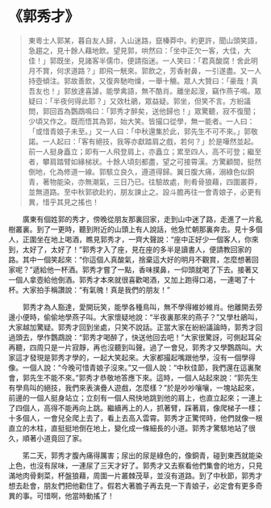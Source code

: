 # 《郭秀才》

> 東粵士人郭某，暮自友人歸，入山迷路，竄榛莽中。約更許，聞山頭笑語，急趨之，見十餘人藉地飲。望見郭，哄然曰：「坐中正欠一客，大佳，大佳！」郭既坐，見諸客半儒巾，便請指迷。一人笑曰：「君真酸腐！舍此明月不賞，何求道路？」即飛一觥來。郭飲之，芳香射鼻，一引遂盡。又一人持壺傾注。郭故善飲，又復奔馳吻燥，一舉十觴。眾人大贊曰：「豪哉！真吾友也！」郭放達喜謔，能學禽語，無不酷肖。離坐起溲，竊作燕子鳴。眾疑曰：「半夜何得此耶？」又效杜鵑，眾益疑。郭坐，但笑不言。方紛議問，郭回首為鸚鵡鳴曰：「郭秀才醉矣，送他歸也！」眾驚聽，寂不復聞；少頃又作之。既而悟其為郭，始大笑。皆撮口從學，無一能者。一人曰：「或惜青娘子未至。」又一人曰：「中秋還集於此，郭先生不可不來。」郭敬諾。一人起曰：「客有絕技，我等亦獻踏肩之戲，若何？」於是嘩然並起。前一人挺身矗立；即有一人飛登肩上，亦矗立；累至四人，高不可登；繼至者，攀肩踏臂如緣梯狀。十餘人頃刻都盡，望之可接霄漢。方驚顧間，挺然倒地，化為修道一線。郭駭立良久，遵道得歸。翼日腹大痛，溺綠色似銅青，著物能染，亦無潮氣，三日乃已。往驗故處，則肴骨狼藉，四圍叢莽，並無道路。至中秋郭欲赴約，朋友諫止之。設斗膽再往一會青娘子，必更有異，惜乎其見之搖也！

&emsp;&emsp;廣東有個姓郭的秀才，傍晚從朋友那裏回家，走到山中迷了路，走進了一片亂樹叢裏。到了一更時，聽到附近的山頭上有人說話，他急忙朝那裏奔去。見十多個人，正圍坐在地上喝酒，瞧見郭秀才，一齊大聲說：“座中正好少一個客人，你來到，太好了，太好了！”郭秀才入了座，見在座的多半是讀書人，便請教回家的路。其中一個笑起來：“你這個人真酸氣，捨棄這大好的明月不觀賞，怎麼想著回家呢？”遞給他一杯酒。郭秀才嘗了一點，香味撲鼻，一仰頭就喝了下去。接著又一個人拿壺給他倒酒。郭秀才本來就很喜歡喝酒，又加上跑得口渴，一連喝了十杯。大家拍手稱讚說：“有氣魄！真是我們的朋友！”

&emsp;&emsp;郭秀才為人豁達，愛開玩笑，能學各種鳥叫，無不學得維妙維肖。他離開去旁邊小便時，偷偷地學燕子叫。大家懷疑地說：“半夜裏那來的燕子？”又學杜鵑叫，大家越加驚疑。郭秀才回到坐處，只笑不說話。正當大家在紛紛議論時，郭秀才回過頭去，學作鸚鵡說：“郭秀才喝醉了，快送他回去吧！”大家很驚訝，可側起耳朵再聽，四周只是一片寂靜，再也沒聽到叫聲。過了一會兒，郭秀才又學鸚鵡叫。大家這才發現是郭秀才學的，一起大笑起來。大家都撮起嘴跟他學，沒有一個學得像。一個人說：“今晚可惜青娘子沒來。”又一個人說：“中秋佳節，我們還在這裏聚會，郭先生不能不來。”郭秀才恭敬地答應下來。這時，一個人站起來說：“郭先生有學鳥叫的絕技，我們來表演疊人遊戲，怎麼樣？”於是吵吵嚷嚷，一塊站起來，前邊的一個人挺身站立；立刻有一個人飛快地跳到他的肩上，也直立起來；一連上了四個人，高得不能再向上跳。繼續再上的人，抓著臂，踩著肩，像爬梯子一樣；十多個人，一會兒全爬上去了，看上去高入雲霄。郭秀才正驚愕時，他們就像一根直立的木柱，直挺挺地倒在地上，變化成一條細長的小道。郭秀才驚駭地站了很久，順著小道竟回了家。­

&emsp;&emsp;笫二天，郭秀才腹內痛得厲害；尿出的尿是綠色的，像銅青，碰到東西就能染上色，也沒有尿味，一連尿了三天才好了。郭秀才又去察看他們集會的地方，只見滿地肉骨剩菜，杯盤狼藉，周圍一片叢棘茂草，並沒有道路。到了中秋節，郭秀才想去赴會，朋友們把他勸住了。假若大著膽子再去見一下青娘子，必定會有更多奇異的事。可惜啊，他當時動搖了！
